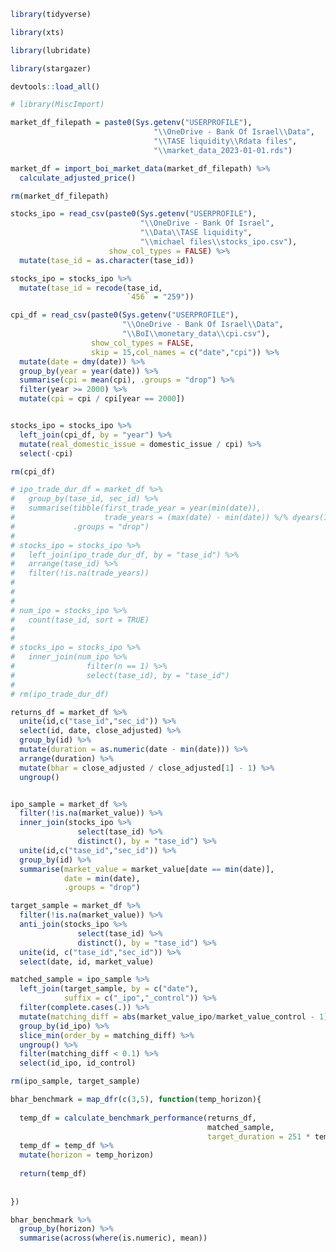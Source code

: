 
```r

library(tidyverse)

library(xts)

library(lubridate)

library(stargazer)

devtools::load_all()

# library(MiscImport)

```



```r

market_df_filepath = paste0(Sys.getenv("USERPROFILE"),
                                "\\OneDrive - Bank Of Israel\\Data",
                                "\\TASE liquidity\\Rdata files",
                                "\\market_data_2023-01-01.rds")

market_df = import_boi_market_data(market_df_filepath) %>% 
  calculate_adjusted_price()

rm(market_df_filepath)

```

```r

stocks_ipo = read_csv(paste0(Sys.getenv("USERPROFILE"),
                             "\\OneDrive - Bank Of Israel",
                             "\\Data\\TASE liquidity",
                             "\\michael files\\stocks_ipo.csv"),
                      show_col_types = FALSE) %>% 
  mutate(tase_id = as.character(tase_id))

stocks_ipo = stocks_ipo %>% 
  mutate(tase_id = recode(tase_id,
                          `456` = "259"))

cpi_df = read_csv(paste0(Sys.getenv("USERPROFILE"),
                         "\\OneDrive - Bank Of Israel\\Data",
                         "\\BoI\\monetary_data\\cpi.csv"),
                  show_col_types = FALSE,
                  skip = 15,col_names = c("date","cpi")) %>% 
  mutate(date = dmy(date)) %>% 
  group_by(year = year(date)) %>% 
  summarise(cpi = mean(cpi), .groups = "drop") %>% 
  filter(year >= 2000) %>% 
  mutate(cpi = cpi / cpi[year == 2000])


stocks_ipo = stocks_ipo %>% 
  left_join(cpi_df, by = "year") %>% 
  mutate(real_domestic_issue = domestic_issue / cpi) %>% 
  select(-cpi)

rm(cpi_df)

# ipo_trade_dur_df = market_df %>% 
#   group_by(tase_id, sec_id) %>% 
#   summarise(tibble(first_trade_year = year(min(date)),
#                    trade_years = (max(date) - min(date)) %/% dyears(1)),
#             .groups = "drop")
# 
# stocks_ipo = stocks_ipo %>% 
#   left_join(ipo_trade_dur_df, by = "tase_id") %>% 
#   arrange(tase_id) %>% 
#   filter(!is.na(trade_years))
# 
# 
# 
# num_ipo = stocks_ipo %>% 
#   count(tase_id, sort = TRUE)
# 
# 
# stocks_ipo = stocks_ipo %>% 
#   inner_join(num_ipo %>% 
#                filter(n == 1) %>% 
#                select(tase_id), by = "tase_id")
# 
# rm(ipo_trade_dur_df)

```


```r

returns_df = market_df %>% 
  unite(id,c("tase_id","sec_id")) %>% 
  select(id, date, close_adjusted) %>% 
  group_by(id) %>% 
  mutate(duration = as.numeric(date - min(date))) %>% 
  arrange(duration) %>% 
  mutate(bhar = close_adjusted / close_adjusted[1] - 1) %>% 
  ungroup()



```


\subsection{Buy-and-Hold returns using a single matched firm}

<!-- daily calculation -->

```r

ipo_sample = market_df %>% 
  filter(!is.na(market_value)) %>% 
  inner_join(stocks_ipo %>% 
               select(tase_id) %>% 
               distinct(), by = "tase_id") %>% 
  unite(id,c("tase_id","sec_id")) %>% 
  group_by(id) %>% 
  summarise(market_value = market_value[date == min(date)],
            date = min(date),
            .groups = "drop")

target_sample = market_df %>% 
  filter(!is.na(market_value)) %>% 
  anti_join(stocks_ipo %>% 
               select(tase_id) %>% 
               distinct(), by = "tase_id") %>% 
  unite(id, c("tase_id","sec_id")) %>% 
  select(date, id, market_value)

matched_sample = ipo_sample %>% 
  left_join(target_sample, by = c("date"),
            suffix = c("_ipo","_control")) %>% 
  filter(complete.cases(.)) %>% 
  mutate(matching_diff = abs(market_value_ipo/market_value_control - 1)) %>% 
  group_by(id_ipo) %>% 
  slice_min(order_by = matching_diff) %>% 
  ungroup() %>% 
  filter(matching_diff < 0.1) %>% 
  select(id_ipo, id_control)

rm(ipo_sample, target_sample)

```

```r


bhar_benchmark = map_dfr(c(3,5), function(temp_horizon){
  
  temp_df = calculate_benchmark_performance(returns_df,
                                            matched_sample,
                                            target_duration = 251 * temp_horizon)
  temp_df = temp_df %>% 
  mutate(horizon = temp_horizon)
  
  return(temp_df)
  
  
})


```

```r

bhar_benchmark %>% 
  group_by(horizon) %>% 
  summarise(across(where(is.numeric), mean))


```


\subsection{Buy-and-Hold returns using a portfolio of matched firms}
\subsection{Calendar-time portfolio abnormal returns}
